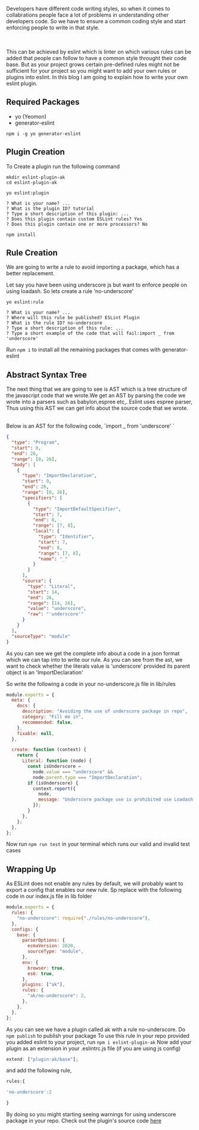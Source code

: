 Developers have different code writing styles, so when it comes to collabrations
people face a lot of problems in understanding other developers code. So we have
to ensure a common coding style and start enforcing people to write in that style.

<br />
<br />
This can be achieved by eslint which is linter on which various rules can be
added that people can follow to have a common style throught their code base.
But as your project grows certain pre-defined rules might not be sufficient for
your project so you might want to add your own rules or plugins into eslint. In
this blog I am going to explain how to write your own eslint plugin.

## Required Packages

- yo (Yeomon)
- generator-eslint

```shell
npm i -g yo generator-eslint
```

## Plugin Creation

To Create a plugin run the following command

```shell
mkdir eslint-plugin-ak
cd eslint-plugin-ak

yo eslint:plugin

? What is your name? ...
? What is the plugin ID? tutorial
? Type a short description of this plugin: ...
? Does this plugin contain custom ESLint rules? Yes
? Does this plugin contain one or more processors? No

npm install
```

## Rule Creation

We are going to write a rule to avoid importing a package, which has a better replacement.

Let say you have been using underscore js but want to enforce people on using loadash. So lets create a rule 'no-underscore'

```shell
yo eslint:rule

? What is your name? ...
? Where will this rule be published? ESLint Plugin
? What is the rule ID? no-underscore
? Type a short description of this rule: ...
? Type a short example of the code that will fail:import _ from 'underscore'
```

Run `npm i` to install all the remaining packages that comes with generator-eslint

## Abstract Syntax Tree

The next thing that we are going to see is AST which is a tree structure of the javascript code that we wrote.We get an AST by parsing the code we wrote into a parsers such as babylon,espree etc,. Eslint uses espree parser, Thus using this AST we can get info about the source code that we wrote.

<br />
Below is an AST for the following code, `import _ from 'underscore' `

```json
{
  "type": "Program",
  "start": 0,
  "end": 26,
  "range": [0, 26],
  "body": [
    {
      "type": "ImportDeclaration",
      "start": 0,
      "end": 26,
      "range": [0, 26],
      "specifiers": [
        {
          "type": "ImportDefaultSpecifier",
          "start": 7,
          "end": 8,
          "range": [7, 8],
          "local": {
            "type": "Identifier",
            "start": 7,
            "end": 8,
            "range": [7, 8],
            "name": "_"
          }
        }
      ],
      "source": {
        "type": "Literal",
        "start": 14,
        "end": 26,
        "range": [14, 26],
        "value": "underscore",
        "raw": "'underscore'"
      }
    }
  ],
  "sourceType": "module"
}
```

As you can see we get the complete info about a code in a json format which we can tap into to write our rule.
As you can see from the ast, we want to check whether the literals value is 'underscore' provided its parent object is an 'ImportDeclaration'

So write the following a code in your no-underscore.js file in lib/rules

```js
module.exports = {
  meta: {
    docs: {
      description: "Avoiding the use of underscore package in repo",
      category: "Fill me in",
      recommended: false,
    },
    fixable: null,
  },

  create: function (context) {
    return {
      Literal: function (node) {
        const isUnderscore =
          node.value === "underscore" &&
          node.parent.type === "ImportDeclaration";
        if (isUnderscore) {
          context.report({
            node,
            message: "Underscore package use is prohibited use Loadash instead",
          });
        }
      },
    };
  },
};
```

Now run `npm run test` in your terminal which runs our valid and invalid test cases

## Wrapping Up

As ESLint does not enable any rules by default, we will probably want to export a config that enables our new rule. Sp replace with the following code in our index.js file in lib folder

```js
module.exports = {
  rules: {
    "no-underscore": require("./rules/no-underscore"),
  },
  configs: {
    base: {
      parserOptions: {
        ecmaVersion: 2020,
        sourceType: "module",
      },
      env: {
        browser: true,
        es6: true,
      },
      plugins: ["ak"],
      rules: {
        "ak/no-underscore": 2,
      },
    },
  },
};
```

As you can see we have a plugin called ak with a rule no-underscore.
Do `npm publish` to publish your package
To use this rule in your repo provided you added eslint to your project, run `npm i eslint-plugin-ak`
Now add your plugin as an extension in your .eslintrc.js file (if you are using js config)

```js
extend: ["plugin:ak/base"];
```

and add the following rule,

```js
rules:{

'no-underscore':2

}
```

By doing so you might starting seeing warnings for using underscore package in your repo. Check out the plugin's source code [here](https://github.com/akshay9677/eslint-plugin-ak)
